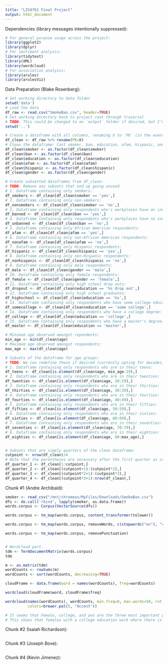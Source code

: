 ```yaml
---
title: "LIS4761 Final Project"
output: html_document
---
```


Dependencies (library messages intentionally suppressed):
```r
# For general purpose usage across the project:
library(ggplot2)
library(dplyr)
# For sentiment analysis:
library(tidytext)
library(XML)
library(wordcloud)
# For association analysis:
library(arules)
library(arulesViz)
```

Data Preparation (Blake Rosenberg):
```r
# Set working directory to data folder
setwd('data')
# Load the data
df_raw <- read.csv("SmokeBan.csv", header=TRUE)
# Set working directory back to project root through traversal
# TODO: This could be changed to an `output` folder if desired, but I'm not sure we will need it.
setwd('..')

# Create a dataframe with all columns, renaming X to `PK` (in the event that we need to use a primary key)
df_clean <- df_raw %>% rename(PK=X)
# Clean the dataframe: Cast smoker, ban, education, afam, hispanic, and gender to factor
df_clean$smoker <- as.factor(df_clean$smoker)
df_clean$ban <- as.factor(df_clean$ban)
df_clean$education <- as.factor(df_clean$education)
df_clean$afam <- as.factor(df_clean$afam)
df_clean$hispanic <- as.factor(df_clean$hispanic)
df_clean$gender <- as.factor(df_clean$gender)

# Create subsetted dataframes from df_clean:
# TODO: Remove any subsets that end up going unused
# 1. Dataframe containing only smokers:
df_smokers <- df_clean[df_clean$smoker == 'yes',]
# 2. Dataframe containing only non-smokers:
df_nonsmokers <- df_clean[df_clean$smoker == 'no',]
# 3. Dataframe containing only respondents who's workplaces have an indoor smooking ban in place:
df_banned <- df_clean[df_clean$ban == 'yes',]
# 4. Dataframe containing only respondents who's workplaces have no indoor smooking ban in place:
df_unbanned <- df_clean[df_clean$ban == 'no',]
# 5. Dataframe containing only African American respondents:
df_afam <- df_clean[df_clean$afam == 'yes',]
# 6. Dataframe containing only non-African American respondents:
df_nonafam <- df_clean[df_clean$afam == 'no',]
# 7. Dataframe containing only Hispanic respondents:
df_hispanic <- df_clean[df_clean$hispanic == 'yes',]
# 8. Dataframe containing only non-Hispanic respondents:
df_nonhispanic <- df_clean[df_clean$hispanic == 'no',]
# 9. Dataframe containing only male respondents:
df_male <- df_clean[df_clean$gender == 'male',]
# 10. Dataframe containing only female respondents:
df_female <- df_clean[df_clean$gender == 'female',]
# 11. Dataframe containing only high school drop outs:
df_dropout <- df_clean[df_clean$education == 'hs drop out',]
# 12. Dataframe containing only high school graduates:
df_highschool <- df_clean[df_clean$education == 'hs',]
# 13. Dataframe containing only respondents who have some college education:
df_somecollege <- df_clean[df_clean$education == 'some college',]
# 14. Dataframe containing only respondents who have a college degree:
df_college <- df_clean[df_clean$education == 'college',]
# 15. Dataframe containing only respondents who have a master's degree:
df_master <- df_clean[df_clean$education == 'master',]

# Minimum age observed amongst repondents:
min_age <- min(df_clean$age)
# Maximum age observed amongst respondents:
max_age <- max(df_clean$age)

# Subsets of the dataframe for age groups:
# TODO: We can redefine these if desired (currently opting for decades)
# 1. Dataframe containing only respondents who are in their teens:
df_teens <- df_clean[is.element(df_clean$age, min_age:19),]
# 2. Dataframe containing only respondents who are in their twenties:
df_twenties <- df_clean[is.element(df_clean$age, 20:29),]
# 3. Dataframe containing only respondents who are in their thirties:
df_thirties <- df_clean[is.element(df_clean$age, 30:39),]
# 4. Dataframe containing only respondents who are in their fourties:
df_fourties <- df_clean[is.element(df_clean$age, 40:49),]
# 5. Dataframe containing only respondents who are in their fifties:
df_fifties <- df_clean[is.element(df_clean$age, 50:59),]
# 6. Dataframe containing only respondents who are in their sixties:
df_sixties <- df_clean[is.element(df_clean$age, 60:69),]
# 7. Dataframe containing only respondents who are in their seventies:
df_seventies <- df_clean[is.element(df_clean$age, 70:79),]
# 8. Dataframe containing only respondents who are in their eighties:
df_eighties <- df_clean[is.element(df_clean$age, 80:max_age),]


# Subsets that are simply quarters of the clean dataframe:
cutpoint <- nrow(df_clean)/4
# Note that the parentheses are necessary after the first quarter as colon operator has precedence
df_quarter_1 <- df_clean[1:cutpoint,]
df_quarter_2 <- df_clean[(cutpoint+1):(cutpoint*2),]
df_quarter_3 <- df_clean[(cutpoint*2+1):(cutpoint*3),]
df_quarter_4 <- df_clean[(cutpoint*3+1):nrow(df_clean),]

```

Chunk #1 (Andre Archibald):
```r
smoker <- read_csv("/mnt/chromeos/MyFiles/Downloads/SmokeBan.csv")
dfs <- do.call('rbind', lapply(smoker, as.data.frame))
words.corpus <- Corpus(VectorSource(dfs))

words.corpus <- tm_map(words.corpus, content_transformer(tolower))

words.corpus <- tm_map(words.corpus, removeWords, c(stopwords("en"), "can", ""))

words.corpus <- tm_map(words.corpus, removePunctuation)


# Wordcloud part.
tdm <- TermDocumentMatrix(words.corpus)
tdm

m <- as.matrix(tdm)
wordCounts <- rowSums(m)
wordCounts <- sort(wordCounts, decreasing=TRUE)

cloudFrame <- data.frame(word = names(wordCounts), freq=wordCounts)

wordcloud(cloudFrame$word, cloudFrame$freq)

wordcloud(names(wordCounts), wordCounts, min.freq=0, max.words=50, rot.per=0.45, 
          colors=brewer.pal(5, "Accent"))

# It seems that Female, college, and yes are the three most important parts of sheet. 
# This shows that females with a college education work where there is a ban on smoking.

```

Chunk #2 (Isaiah Richardson):
```r

```

Chunk #3 (Joseph Bove):
```r

```

Chunk #4 (Kevin Jimenez):
```r

```
